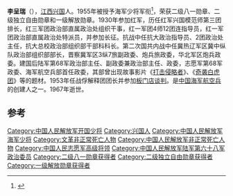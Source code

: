 '''李呈瑞'''（{{bd|1912年||1967年|}}），[[江西|江西]][[兴国县|兴国]]人。1955年被授予海军少将军衔<ref>{{cite news|title=揭秘：中共首批开国将军的级别是怎样划分的？ |url=http://msn.news.ifeng.com/history/jishi/detail_2010_06/13/1620383_0.shtml |accessdate=2012-06-15 |newspaper=凤凰网（转自摘自《党史博览》2010年第5期） |date=2010-06-13 |deadurl=yes |archiveurl=https://web.archive.org/web/20120620091504/http://msn.news.ifeng.com/history/jishi/detail_2010_06/13/1620383_0.shtml |archivedate=2012-06-20 }}</ref>，荣获二级八一勋章、二级独立自由勋章和一级解放勋章。1930年参加红军，历任红军兴国模范师第三团排长，红三军团政治部直属政治处组织干事，红一军团4师12团连指导员，红一军团政治部直属政治处特派员，并参加长征。抗战中任抗大政治指导员、2团政治处主任，抗大总校政治部组织部干部科科长。第二次国共内战中任冀热辽军区冀中纵队政治部组织部部长，晋察冀军区3纵7旅副政委、炮兵旅政委，华北军区炮兵政委。建国后陆军第68军政治部主任、副政委兼政治部主任、政委，志愿军第68军政委、海军航空兵部首任政委，其部曾出现故事影片《[[打击侵略者|打击侵略者]]》、《[[奇袭白虎团|奇袭白虎团]]》等的题材。1953年任战俘解释团团长并参加[[板门店谈判|板门店谈判]]。是[[中国海军航空兵|中国海军航空兵]]的创建人之一。1967年逝世。

== 参考 ==
{{reflist}}
{{中国军事人物小作品}}


[[Category:中国人民解放军开国少将|Category:中国人民解放军开国少将]]
[[Category:兴国人|Category:兴国人]]
[[Category:中国人民解放军海军少将|Category:中国人民解放军海军少将]]
[[Category:文革非正常死亡人物|Category:文革非正常死亡人物]]
[[Category:中国人民解放军非正常死亡人物|Category:中国人民解放军非正常死亡人物]]
[[Category:中国人民志愿军高级将领|Category:中国人民志愿军高级将领]]
[[Category:中国人民解放军陆军第六十八军政治委员|Category:中国人民解放军陆军第六十八军政治委员]]
[[Category:二级八一勋章获得者|Category:二级八一勋章获得者]]
[[Category:二级独立自由勋章获得者|Category:二级独立自由勋章获得者]]
[[Category:一级解放勋章获得者|Category:一级解放勋章获得者]]